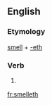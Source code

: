 ==English==

===Etymology===
[[smell]] + [[-eth]]

===Verb===
{{infl|en|verb form}}

# {{archaic third-person singular of|smell}}

[[fr:smelleth]]